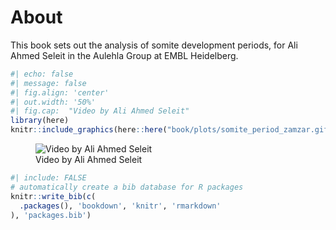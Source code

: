 # About

This book sets out the analysis of somite development periods, for Ali Ahmed Seleit in the Aulehla Group at EMBL Heidelberg.

```r
#| echo: false
#| message: false
#| fig.align: 'center'
#| out.width: '50%'
#| fig.cap:  "Video by Ali Ahmed Seleit"
library(here)
knitr::include_graphics(here::here("book/plots/somite_period_zamzar.gif"))
```

![Video by Ali Ahmed Seleit](`r here::here("book/plots/somite_period_zamzar.gif")`)

```r
#| include: FALSE
# automatically create a bib database for R packages
knitr::write_bib(c(
  .packages(), 'bookdown', 'knitr', 'rmarkdown'
), 'packages.bib')
```
